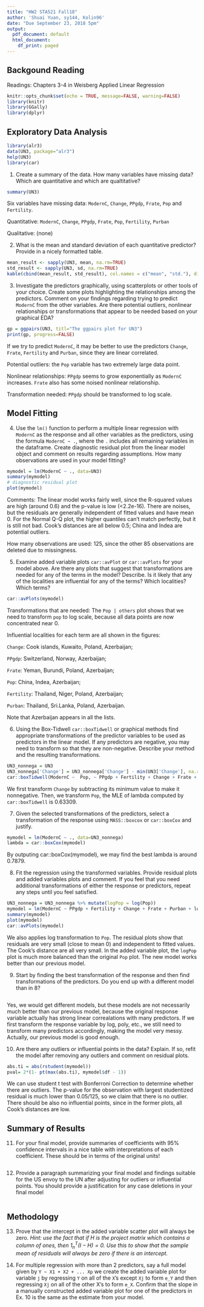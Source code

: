 ```yaml
---
title: "HW2 STA521 Fall18"
author: 'Shuai Yuan, sy144, Kolin96'
date: "Due September 23, 2018 5pm"
output:
  pdf_document: default
  html_document:
    df_print: paged
---
```


## Backgound Reading

Readings: Chapters 3-4 in Weisberg Applied Linear Regression


```r
knitr::opts_chunk$set(echo = TRUE, message=FALSE, warning=FALSE)
library(knitr)
library(GGally)
library(dplyr)
```

<!-- This exercise involves the UN data set from `alr3` package. Install `alr3` and the `car` packages and load the data to answer the following questions adding your code in the code chunks.  Please add appropriate code to the chunks to suppress messages and warnings as needed once you are sure the code is working properly and remove instructions if no longer needed. Figures should have informative captions. Please switch the output to pdf for your final version to upload to Sakai. **Remove these instructions for final submission** -->

## Exploratory Data Analysis

<!-- 0.  Preliminary read in the data.  After testing, modify the code chunk so that output, messages and warnings are suppressed.  *Exclude text from final* -->

```r
library(alr3)
data(UN3, package="alr3")
help(UN3) 
library(car)
```

1. Create a summary of the data.  How many variables have missing data?  Which are quantitative and which are qualtitative?

```r
summary(UN3)
```
Six variables have missing data: `ModernC`, `Change`, `PPgdp`, `Frate`, `Pop` and `Fertility`.

Quantitative: `ModernC`, `Change`, `PPgdp`, `Frate`, `Pop`, `Fertility`, `Purban`  

Qualitative: (none)

2. What is the mean and standard deviation of each quantitative predictor?  Provide in a nicely formatted table.

```r
mean_result <- sapply(UN3, mean, na.rm=TRUE)
std_result <- sapply(UN3, sd, na.rm=TRUE)
kable(cbind(mean_result, std_result), col.names = c("mean", "std."), digits = 4)
```

3. Investigate the predictors graphically, using scatterplots or other tools of your choice. Create some plots
highlighting the relationships among the predictors. Comment
on your findings regarding trying to predict `ModernC` from the other variables.  Are there potential outliers, nonlinear relationships or transformations that appear to be needed based on your graphical EDA?

```r
gp = ggpairs(UN3, titl="The ggpairs plot for UN3")
print(gp, progress=FALSE)
```

If we try to predict `ModernC`, it may be better to use the predictors `Change`, `Frate`, `Fertility` and `Purban`, since they are linear correlated.

Potential outliers: the `Pop` variable has two extremely large data point.

Nonlinear relationships: `PPgdp` seems to grow exponentially as `ModernC` increases. `Frate` also has some noised nonlinear relationship.

Transformation needed: `PPgdp` should be transformed to log scale.

## Model Fitting

4.  Use the `lm()` function to perform a multiple linear regression with `ModernC` as the response and all other variables as the predictors, using the formula `ModernC ~ .`, where the `.` includes all remaining variables in the dataframe.  Create  diagnostic residual plot from the linear model object and comment on results regarding assumptions.  How many observations are used in your model fitting?

```r
mymodel = lm(ModernC ~ ., data=UN3)
summary(mymodel)
# diagnostic residual plot
plot(mymodel)
```

Comments: The linear model works fairly well, since the R-squared values are high (around 0.6) and the p-value is low (<2.2e-16). There are noises, but the residuals are generally independent of fitted values and have mean 0. For the Normal Q-Q plot, the higher quantiles can't match perfectly, but it is still not bad. Cook's distances are all below 0.5; China and Indea are potential outliers.

How many observations are used: 125, since the other 85 observations are deleted due to missingness.

5. Examine added variable plots `car::avPlot` or `car::avPlots`  for your model above. Are there any plots that suggest that transformations are needed for any of the terms in the model? Describe. Is it likely that any of the localities are influential for any of the terms?  Which localities?  Which terms?  

```r
car::avPlots(mymodel)
```

Transformations that are needed: The `Pop | others` plot shows that we need to transform `pop` to log scale, because all data points are now concentrated near 0.

Influential localities for each term are all shown in the figures:

`Change`: Cook islands, Kuwaito, Poland, Azerbaijan;

`PPgdp`: Switzerland, Norway, Azerbaijan;

`Frate`: Yeman, Burundi, Poland, Azerbaijan;

`Pop`: China, Indea, Azerbaijan;

`Fertility`: Thailand, Niger, Poland, Azerbaijan;

`Purban`: Thailand, Sri.Lanka, Poland, Azerbaijan.

Note that Azerbaijan appears in all the lists.

6.  Using the Box-Tidwell  `car::boxTidwell` or graphical methods find appropriate transformations of the predictor variables to be used as predictors in the linear model.  If any predictors are negative, you may need to transform so that they are non-negative.  Describe your method and  the resulting transformations.


```r
UN3_nonnega = UN3
UN3_nonnega['Change'] = UN3_nonnega['Change'] - min(UN3['Change'], na.rm=TRUE) + 1
car::boxTidwell(ModernC ~  Pop, ~ PPgdp + Fertility + Change + Frate + Purban, data=UN3_nonnega, na.action = na.omit)
```

We first transform `Change` by subtracting its minimum value to make it nonnegative. Then, we transform `Pop`, the MLE of lambda computed by `car::boxTidwell` is 0.63309.

7. Given the selected transformations of the predictors, select a transformation of the response using `MASS::boxcox` or `car::boxCox` and justify.


```r
mymodel = lm(ModernC ~ ., data=UN3_nonnega)
lambda = car::boxCox(mymodel)
```

By outputing car::boxCox(mymodel), we may find the best lambda is around 0.7879.

8.  Fit the regression using the transformed variables.  Provide residual plots and added variables plots and comment.  If you feel that you need additional transformations of either the response or predictors, repeat any steps until you feel satisfied.

```r
UN3_nonnega = UN3_nonnega %>% mutate(logPop = log(Pop))
mymodel = lm(ModernC ~ PPgdp + Fertility + Change + Frate + Purban + logPop, data=UN3_nonnega)
summary(mymodel)
plot(mymodel)
car::avPlots(mymodel)
```

We also applies log transformation to `Pop`. The residual plots show that residuals are very small (close to mean 0) and independent to fitted values. The Cook's distance are all very small. In the added variable plot, the `logPop` plot is much more balanced than the original `Pop` plot. The new model works better than our previous model.

9. Start by finding the best transformation of the response and then find transformations of the predictors.  Do you end up with a different model than in 8?


```r

```

Yes, we would get different models, but these models are not necessarily much better than our previous model, because the original response variable actually has strong linear correalations with many predictors. If we first transform the response variable by log, poly, etc., we still need to transform many predictors accordingly, making the model very messy. Actually, our previous model is good enough.

10.  Are there any outliers or influential points in the data?  Explain.  If so, refit the model after removing any outliers and comment on residual plots.

```r
abs.ti = abs(rstudent(mymodel))
pval= 2*(1- pt(max(abs.ti), mymodel$df - 1))
```

We can use student t test with Bonferroni Correction to determine whether there are outliers. The p-value for the observation with largest studentized residual is much lower than 0.05/125, so we claim that there is no outlier. There should be also no influential points, since in the former plots, all Cook's distances are low.

## Summary of Results

11. For your final model, provide summaries of coefficients with 95% confidence intervals in a nice table with interpretations of each coefficient.  These should be in terms of the original units! 


```r

```


12. Provide a paragraph summarizing your final model  and findings suitable for the US envoy to the UN after adjusting for outliers or influential points.   You should provide a justification for any case deletions in your final model


```r

```


## Methodology

    
13. Prove that the intercept in the added variable scatter plot will always be zero.  _Hint:  use the fact that if $H$ is the project matrix which contains a column of ones, then $1_n^T (I - H) = 0$.  Use this to show that the sample mean of residuals will always be zero if there is an intercept._


14. For multiple regression with more than 2 predictors, say a full model given by `Y ~ X1 + X2 + ... Xp`   we create the added variable plot for variable `j` by regressing `Y` on all of the `X`'s except `Xj` to form `e_Y` and then regressing `Xj` on all of the other X's to form `e_X`.  Confirm that the slope in a manually constructed added variable plot for one of the predictors  in Ex. 10 is the same as the estimate from your model. 
